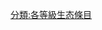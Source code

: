 {{catmore1|[[Wikipedia:生态专题|Wikipedia:生态专题]]}}
{{Articles by Importance|topic=生态|project=生态|format=TOC}}
{{emptycat}}

[[分類:各等級生态條目|分類:各等級生态條目]]